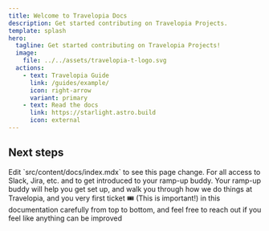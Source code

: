 ```yaml
---
title: Welcome to Travelopia Docs
description: Get started contributing on Travelopia Projects.
template: splash
hero:
  tagline: Get started contributing on Travelopia Projects!
  image:
    file: ../../assets/travelopia-t-logo.svg
  actions:
    - text: Travelopia Guide
      link: /guides/example/
      icon: right-arrow
      variant: primary
    - text: Read the docs
      link: https://starlight.astro.build
      icon: external
---
```



## Next steps

<CardGrid stagger>
	<Card title="Get to know your manager" icon="starlight">
		Edit `src/content/docs/index.mdx` to see this page change.
	</Card>
	<Card title="Reach out to your manager" icon="slack">
		For all access to Slack, Jira, etc. and to get introduced to your ramp-up buddy.
	</Card>
	<Card title="Ramp-up Buddy" icon="rocket">
		Your ramp-up buddy will help you get set up, and walk you through how we do things at Travelopia, and you very first ticket 🎟️
	</Card>
	<Card title="Go through all the sections" icon="open-book">
		(This is important!) in this documentation carefully from top to bottom, and feel free to reach out if you feel like anything can be improved
	</Card>
</CardGrid>
